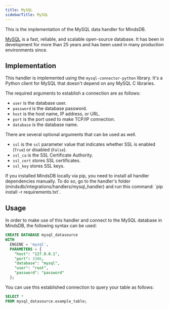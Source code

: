 ```yaml
---
title: MySQL
sidebarTitle: MySQL
---
```


This is the implementation of the MySQL data handler for MindsDB.

[MySQL](https://www.mysql.com/) is a fast, reliable, and scalable open-source database. It has been in development for more than 25 years and has been used in many production environments since.

## Implementation

This handler is implemented using the `mysql-connector-python` library. It's a Python client for MySQL that doesn't depend on any MySQL C libraries.

The required arguments to establish a connection are as follows:

* `user` is the database user.
* `password` is the database password.
* `host` is the host name, IP address, or URL.
* `port` is the port used to make TCP/IP connection.
* `database` is the database name.

There are several optional arguments that can be used as well.

* `ssl` is the `ssl` parameter value that indicates whether SSL is enabled (`True`) or disabled (`False`).
* `ssl_ca` is the SSL Certificate Authority.
* `ssl_cert` stores SSL certificates.
* `ssl_key` stores SSL keys.

<Tip>
If you installed MindsDB locally via pip, you need to install all handler dependencies manually. To do so, go to the handler's folder (mindsdb/integrations/handlers/mysql_handler) and run this command: `pip install -r requirements.txt`.
</Tip>

## Usage

In order to make use of this handler and connect to the MySQL database in MindsDB, the following syntax can be used:

```sql
CREATE DATABASE mysql_datasource
WITH
  ENGINE = 'mysql',
  PARAMETERS = {
    "host": "127.0.0.1",
    "port": 3306,
    "database": "mysql",
    "user": "root",
    "password": "password"
  };
```

You can use this established connection to query your table as follows:

```sql
SELECT *
FROM mysql_datasource.example_table;
```
